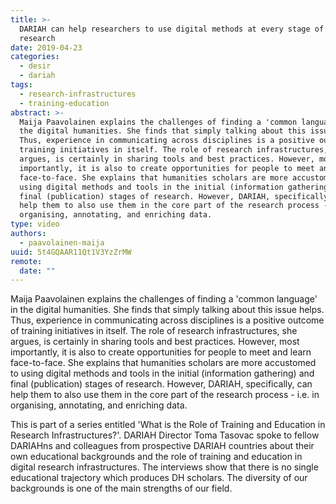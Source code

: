 ```yaml
---
title: >-
  DARIAH can help researchers to use digital methods at every stage of their
  research
date: 2019-04-23
categories:
  - desir
  - dariah
tags:
  - research-infrastructures
  - training-education
abstract: >-
  Maija Paavolainen explains the challenges of finding a 'common language' in
  the digital humanities. She finds that simply talking about this issue helps.
  Thus, experience in communicating across disciplines is a positive outcome of
  training initiatives in itself. The role of research infrastructures, she
  argues, is certainly in sharing tools and best practices. However, most
  importantly, it is also to create opportunities for people to meet and learn
  face-to-face. She explains that humanities scholars are more accustomed to
  using digital methods and tools in the initial (information gathering) and
  final (publication) stages of research. However, DARIAH, specifically, can
  help them to also use them in the core part of the research process - i.e. in
  organising, annotating, and enriching data.
type: video
authors:
  - paavolainen-maija
uuid: 5t4GQAAR11Qt1V3YzZrMW
remote:
  date: ""
---
```


Maija Paavolainen explains the challenges of finding a 'common language' in the
digital humanities. She finds that simply talking about this issue helps. Thus,
experience in communicating across disciplines is a positive outcome of training
initiatives in itself. The role of research infrastructures, she argues, is
certainly in sharing tools and best practices. However, most importantly, it is
also to create opportunities for people to meet and learn face-to-face. She
explains that humanities scholars are more accustomed to using digital methods
and tools in the initial (information gathering) and final (publication) stages
of research. However, DARIAH, specifically, can help them to also use them in
the core part of the research process - i.e. in organising, annotating, and
enriching data.

This is part of a series entitled 'What is the Role of Training and Education in
Research Infrastructures?'. DARIAH Director Toma Tasovac spoke to fellow
DARIAHns and colleagues from prospective DARIAH countries about their own
educational backgrounds and the role of training and education in digital
research infrastructures. The interviews show that there is no single
educational trajectory which produces DH scholars. The diversity of our
backgrounds is one of the main strengths of our field.

<VideoCard
  title="DARIAH can help researchers to use digital methods at every stage of their research"
  id="RnGyt4uymv8"
  image="assets/images/cms/posts/dariah-help-researchers-use-digital-methods-every-stage/paavolainen-training.png"
/>
